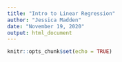 ```yaml
---
title: "Intro to Linear Regression"
author: "Jessica Madden"
date: "November 19, 2020"
output: html_document
---
```


```r
knitr::opts_chunk$set(echo = TRUE)
```

